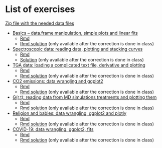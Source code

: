 # List of exercises

<a href="Data/Data.zip" download target="_blank">Zip file with the needed data files</a>

- [Basics – data.frame manipulation, simple plots and linear fits](Exo/Rexercises-plot0.html) 
    - <a href="Exo/Rexercises-plot0_exo.Rmd" download target="_blank">Rmd</a>
    - <a href="Exo/Rexercises-plot0_solution.html" download target="_blank">Rmd solution</a> (only available after the correction is done in class)
- [Spectroscopic data: reading data, plotting and stacking curves](Exo/Rexercises-spectro.html) 
    - <a href="Exo/Rexercises-spectro_exo.Rmd" download target="_blank">Rmd</a>
    - [Solution](Exo/Rexercises-spectro_solution.html) (only available after the correction is done in class)
- [TGA data: loading a complicated text file, derivative and plotting](Exo/Rexercises-tga.html) 
    - <a href="Exo/Rexercises-tga_exo.Rmd" download target="_blank">Rmd</a>
    - <a href="Exo/Rexercises-tga_solution.Rmd" download target="_blank">Rmd solution</a> (only available after the correction is done in class)
- [CO2 emissions: data wrangling and ggplot2](Exo/Rexercises-co2.html) 
    - <a href="Exo/Rexercises-co2_exo.Rmd" download target="_blank">Rmd</a>
    - <a href="Exo/Rexercises-co2_solution.Rmd" download target="_blank">Rmd solution</a> (only available after the correction is done in class)
- [G(r,t): reading data from MD simulations treatments and plotting them](Exo/Rexercises-Grt.html) 
    - <a href="Exo/Rexercises-Grt_exo.Rmd" download target="_blank">Rmd</a>
    - <a href="Exo/Rexercises-Grt_solution.Rmd" download target="_blank">Rmd solution</a> (only available after the correction is done in class)
- [Religion and babies: data wrangling, ggplot2 and plotly](Exo/Rexercises-religion_babies.html) 
    - <a href="Exo/Rexercises-religion_babies_exo.Rmd" download target="_blank">Rmd</a>
    - <a href="Exo/Rexercises-religion_babies_solution.Rmd" download target="_blank">Rmd solution</a> (only available after the correction is done in class)
- [COVID-19: data wrangling, ggplot2, fits](Exo/Rexercises-covid.html) 
    - <a href="Exo/Rexercises-covid_exo.Rmd" download target="_blank">Rmd</a>
    - <a href="Exo/Rexercises-covid_solution.Rmd" download target="_blank">Rmd solution</a> (only available after the correction is done in class)






